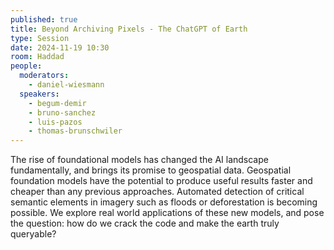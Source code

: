 ```yaml
---
published: true
title: Beyond Archiving Pixels - The ChatGPT of Earth
type: Session
date: 2024-11-19 10:30
room: Haddad
people:
  moderators:
    - daniel-wiesmann
  speakers:
    - begum-demir
    - bruno-sanchez
    - luis-pazos
    - thomas-brunschwiler
---
```

The rise of foundational models has changed the AI landscape fundamentally, and brings its promise to geospatial data. Geospatial foundation models have the potential to produce useful results faster and cheaper than any previous approaches. Automated detection of critical semantic elements in imagery such as floods or deforestation is becoming possible. We explore real world applications of these new models, and pose the question: how do we crack the code and make the earth truly queryable?
